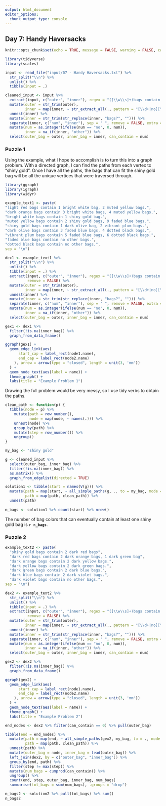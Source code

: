```yaml
---
output: html_document
editor_options: 
  chunk_output_type: console
---
```


## Day 7: Handy Haversacks

```r
knitr::opts_chunk$set(echo = TRUE, message = FALSE, warning = FALSE, cache = TRUE)

library(tidyverse)
library(scales)
```

```r
input <- read_file("input/07 - Handy Haversacks.txt") %>%
  str_split("\\n") %>%
  unlist() %>%
  tibble(input = .)

cleaned_input <- input %>%
  extract(input, c("outer", "inner"), regex = "([\\w\\s]+)bags contain (.*)?\\.", remove = FALSE) %>%
  mutate(outer = str_trim(outer),
         inner = map(inner, ~ str_extract_all(., pattern = "[\\d+|no][\\w\\s]+bags?")[[1]])) %>%
  unnest(inner) %>%
  mutate(inner = str_trim(str_replace(inner, "bags?", ""))) %>%
  separate(inner, c("num", "inner"), sep = " ", remove = FALSE, extra = "merge") %>%
  mutate(num = as.integer(ifelse(num == "no", 0, num)), 
         inner = na_if(inner, "other")) %>%
  select(outer_bag = outer, inner_bag = inner, can_contain = num)
```

### Puzzle 1

Using the example, what I hope to accomplish is to turn this into a graph problem. With a directed graph, I can find the paths from each vertex to "shiny gold". Once I have all the paths, the bags that can fit the shiny gold bag will be all the unique vertices that were traversed through.

```r
library(ggraph)
library(igraph)
library(widyr)
```

```r

example_text1 <- paste(
"light red bags contain 1 bright white bag, 2 muted yellow bags.",
"dark orange bags contain 3 bright white bags, 4 muted yellow bags.",
"bright white bags contain 1 shiny gold bag.",
"muted yellow bags contain 2 shiny gold bags, 9 faded blue bags.",
"shiny gold bags contain 1 dark olive bag, 2 vibrant plum bags.",
"dark olive bags contain 3 faded blue bags, 4 dotted black bags.",
"vibrant plum bags contain 5 faded blue bags, 6 dotted black bags.",
"faded blue bags contain no other bags.",
"dotted black bags contain no other bags.",
sep = "\n")

dex1 <- example_text1 %>%
  str_split("\\n") %>%
  unlist() %>%
  tibble(input = .) %>%
  extract(input, c("outer", "inner"), regex = "([\\w\\s]+)bags contain (.*)?\\.", 
          remove = FALSE) %>%
  mutate(outer = str_trim(outer),
         inner = map(inner, ~ str_extract_all(., pattern = "[\\d+|no][\\w\\s]+bags?")[[1]])) %>%
  unnest(inner) %>%
  mutate(inner = str_trim(str_replace(inner, "bags?", ""))) %>%
  separate(inner, c("num", "inner"), sep = " ", remove = FALSE, extra = "merge") %>%
  mutate(num = as.integer(ifelse(num == "no", 0, num)), 
         inner = na_if(inner, "other")) %>%
  select(outer_bag = outer, inner_bag = inner, can_contain = num)

gex1 <- dex1 %>%
  filter(!is.na(inner_bag)) %>%
  graph_from_data_frame()

ggraph(gex1) + 
  geom_edge_link(aes(
      start_cap = label_rect(node1.name), 
      end_cap = label_rect(node2.name)
    ), arrow = arrow(type = "closed", length = unit(3, 'mm'))
  ) + 
  geom_node_text(aes(label = name)) +
  theme_graph() + 
  labs(title = "Example Problem 1")
```


Drawing the full problem would be very messy, so I use tidy verbs to obtain the paths.

```r
clean_path <- function(p) {
  tibble(node = p) %>%
    mutate(path = row_number(), 
           node = map(node, ~ names(.))) %>%
    unnest(node) %>%
    group_by(path) %>%
    mutate(step = row_number()) %>%
    ungroup()
}

my_bag <- "shiny gold"

g <- cleaned_input %>%
  select(outer_bag, inner_bag) %>%
  filter(!is.na(inner_bag)) %>%
  as.matrix() %>%
  graph_from_edgelist(directed = TRUE)

solution1 <- tibble(start = names(V(g))) %>%
  mutate(path = map(start, ~ all_simple_paths(g, ., to = my_bag, mode = "out")),
         path = map(path, clean_path)) %>%
  unnest(path)
  
n_bags <- solution1 %>% count(start) %>% nrow()
```

The number of bag colors that can eventually contain at least one shiny gold bag is **`r n_bags`**.

### Puzzle 2

```r
example_text2 <- paste(
  "shiny gold bags contain 2 dark red bags",
  "dark red bags contain 2 dark orange bags, 1 dark green bag",
  "dark orange bags contain 2 dark yellow bags.",
  "dark yellow bags contain 2 dark green bags.",
  "dark green bags contain 2 dark blue bags.",
  "dark blue bags contain 2 dark violet bags.",
  "dark violet bags contain no other bags.",
sep = "\n")

dex2 <- example_text2 %>%
  str_split("\\n") %>%
  unlist() %>%
  tibble(input = .) %>%
  extract(input, c("outer", "inner"), regex = "([\\w\\s]+)bags contain (.*)", 
          remove = FALSE) %>%
  mutate(outer = str_trim(outer),
         inner = map(inner, ~ str_extract_all(., pattern = "[\\d+|no][\\w\\s]+bags?")[[1]])) %>%
  unnest(inner) %>%
  mutate(inner = str_trim(str_replace(inner, "bags?", ""))) %>%
  separate(inner, c("num", "inner"), sep = " ", remove = FALSE, extra = "merge") %>%
  mutate(num = as.integer(ifelse(num == "no", 0, num)), 
         inner = na_if(inner, "other")) %>%
  select(outer_bag = outer, inner_bag = inner, can_contain = num)

gex2 <- dex2 %>%
  filter(!is.na(inner_bag)) %>%
  graph_from_data_frame()

ggraph(gex2) + 
  geom_edge_link(aes(
      start_cap = label_rect(node1.name), 
      end_cap = label_rect(node2.name)
    ), arrow = arrow(type = "closed", length = unit(3, 'mm'))
  ) + 
  geom_node_text(aes(label = name)) +
  theme_graph() + 
  labs(title = "Example Problem 2")
```

```r
end_nodes <- dex2 %>% filter(can_contain == 0) %>% pull(outer_bag)

tibble(end = end_nodes) %>%
  mutate(path = map(end, ~ all_simple_paths(gex2, my_bag, to = ., mode = "out")),
         path = map(path, clean_path)) %>%
  unnest(path) %>%
  mutate(outer_bag = node, inner_bag = lead(outer_bag)) %>%
  left_join(dex2, by = c("outer_bag", "inner_bag")) %>%
  group_by(end, path) %>%
  filter(step != max(step)) %>%
  mutate(num_bags = cumprod(can_contain)) %>% 
  ungroup() %>%
  count(end, step, outer_bag, inner_bag, num_bags)
  summarise(tot_bags = sum(num_bags), .groups = "drop")

n_bags2 <- solution2 %>% pull(tot_bags) %>% sum()
n_bags2
```

